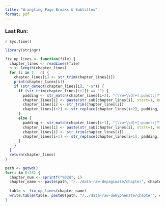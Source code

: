 ```yaml
---
title: "Wrangling Page Breaks & Subtitles"
format: pdf
---
```


### Last Run:
`r Sys.time()`

```r
library(stringr)
```

```r
fix_up_lines <- function(file) {
  chapter_lines <- readLines(file) 
  n <- length(chapter_lines)
  for (i in 1 : n) {
    chapter_lines[i] <- str_trim(chapter_lines[i])
    print(chapter_lines[i])
    if (str_detect(chapter_lines[i], "-$")) {
      if (str_trim(chapter_lines[i+1]) == "") {
        padding <- str_match(chapter_lines[i+2], "[\\w+\\d]+[:punct:]?")
        chapter_lines[i] <- paste(str_sub(chapter_lines[i], start=1, end=-2), padding, sep="")
        chapter_lines[i] <- str_trim(chapter_lines[i])
        chapter_lines[i+2] <- str_replace(chapter_lines[i+2], padding, "")
      }
      else { 
        padding <- str_match(chapter_lines[i+1], "[\\w+\\d]+[:punct:]?")
        chapter_lines[i] <- paste(str_sub(chapter_lines[i], start=1, end=-2), padding, sep="")
        chapter_lines[i] <- str_trim(chapter_lines[i])
        chapter_lines[i+1] <- str_replace(chapter_lines[i+1], padding, "")
      }
    }
  }
  return(chapter_lines)
}
```

```r
path <- getwd()
for(i in 0:28) {
  chapter_num <- sprintf("%02d", i)
  chapter_name <- paste(path, "/../data-raw-depaginate/chapter", chapter_num, "_cleaned.txt", sep = "")
  
  table <- fix_up_lines(chapter_name)
  write.table(table, paste0(path, "/../data-raw-dehyphenate/chapter", chapter_num, "_dehyphenate.txt", sep = ""), quote = FALSE, row.names = FALSE, col.names = FALSE)
}
```
